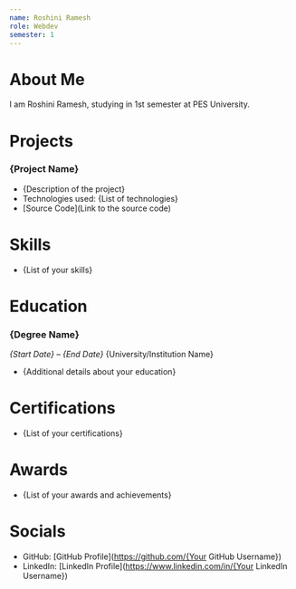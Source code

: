 ```yaml
---
name: Roshini Ramesh
role: Webdev
semester: 1
---
```

# About Me
I am Roshini Ramesh, studying in 1st semester at PES University. 

# Projects


### **{Project Name}**
- {Description of the project}
- Technologies used: {List of technologies}
- [Source Code](Link to the source code)
# Skills


- {List of your skills}
# Education


### {Degree Name}
_{Start Date} – {End Date}_
{University/Institution Name}


- {Additional details about your education}
# Certifications


- {List of your certifications}
# Awards


- {List of your awards and achievements}

# Socials


- GitHub: [GitHub Profile](https://github.com/{Your GitHub Username})
- LinkedIn: [LinkedIn Profile](https://www.linkedin.com/in/{Your LinkedIn Username})
